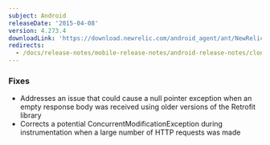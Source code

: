 ```yaml
---
subject: Android
releaseDate: '2015-04-08'
version: 4.273.4
downloadLink: 'https://download.newrelic.com/android_agent/ant/NewRelic_Android_Agent_4.273.4.zip'
redirects:
  - /docs/release-notes/mobile-release-notes/android-release-notes/clone-android-42730
---
```


### Fixes

* Addresses an issue that could cause a null pointer exception when an empty response body was received using older versions of the Retrofit library
* Corrects a potential ConcurrentModificationException during instrumentation when a large number of HTTP requests was made
